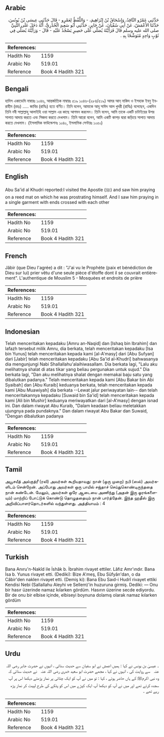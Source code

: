 ## Arabic


<div dir="rtl" lang="ar" style={{fontSize:'larger',backgroundColor:'#f8f9fa',padding:20}}>
حَدَّثَنِي عَمْرٌو النَّاقِدُ، وَإِسْحَاقُ بْنُ إِبْرَاهِيمَ، - وَاللَّفْظُ لِعَمْرٍو - قَالَ حَدَّثَنِي عِيسَى بْنُ يُونُسَ، حَدَّثَنَا الأَعْمَشُ، عَنْ أَبِي سُفْيَانَ، عَنْ جَابِرٍ، حَدَّثَنِي أَبُو سَعِيدٍ الْخُدْرِيُّ، أَنَّهُ دَخَلَ عَلَى النَّبِيِّ صلى الله عليه وسلم قَالَ فَرَأَيْتُهُ يُصَلِّي عَلَى حَصِيرٍ يَسْجُدُ عَلَيْهِ - قَالَ - وَرَأَيْتُهُ يُصَلِّي فِي ثَوْبٍ وَاحِدٍ مُتَوَشِّحًا بِهِ ‏.‏
</div>
<div style={{backgroundColor:'#f8f9fa',padding:20, marginBottom: 10}}><table> <thead> <tr> <th>References:</th> <th></th> </tr> </thead> <tbody><tr><td>Hadith No</td><td>1159</td></tr><tr><td>Arabic No</td><td>519.01</td></tr><tr><td>Reference</td><td>Book 4 Hadith 321</td></tr></tbody></table></div>

## Bengali


<div dir="ltr" lang="bn" style={{fontSize:'larger',backgroundColor:'#f8f9fa',padding:20}}>
হাদিস একাডেমি নাম্বারঃ ১০৪৬, আন্তর্জাতিক নাম্বারঃ ৫১৯ ১০৪৬-(২৮৪/৫১৯) আমর আন্‌ নাকিদ ও ইসহাক ইবনু ইবরাহীম (রহঃ) ..... জাবির (রাযিঃ) হতে বর্ণিত। তিনি বলেন, আমাকে আবূ সাঈদ আল খুদরী (রাযিঃ) বলেছেন, একদিন তিনি নবী সাল্লাল্লাহু আলাইহি ওয়া সাল্লাম এর কাছে আগমন করলেন। তিনি বলেন, আমি তাকে একটি চাটাইয়ের উপর সালাত আদায় করতে এবং সিজদা করতে দেখলাম। তিনি আরো বলেন, আমি একটি কাপড় দ্বারা জড়িয়ে সালাত আদায় করতে দেখলাম। (ইসলামিক ফাউন্ডেশনঃ ১০৪০, ইসলামিক সেন্টারঃ ১০৫০)
</div>
<div style={{backgroundColor:'#f8f9fa',padding:20, marginBottom: 10}}><table> <thead> <tr> <th>References:</th> <th></th> </tr> </thead> <tbody><tr><td>Hadith No</td><td>1159</td></tr><tr><td>Arabic No</td><td>519.01</td></tr><tr><td>Reference</td><td>Book 4 Hadith 321</td></tr></tbody></table></div>

## English


<div dir="ltr" lang="en" style={{fontSize:'larger',backgroundColor:'#f8f9fa',padding:20}}>
Abu Sa'id al Khudri reported:I visited the Apostle (ﷺ) and saw him praying on a reed mat on which he was prostrating himself. And I saw him praying in a single garment with ends crossed with each other
</div>
<div style={{backgroundColor:'#f8f9fa',padding:20, marginBottom: 10}}><table> <thead> <tr> <th>References:</th> <th></th> </tr> </thead> <tbody><tr><td>Hadith No</td><td>1159</td></tr><tr><td>Arabic No</td><td>519.01</td></tr><tr><td>Reference</td><td>Book 4 Hadith 321</td></tr></tbody></table></div>

## French


<div dir="ltr" lang="fr" style={{fontSize:'larger',backgroundColor:'#f8f9fa',padding:20}}>
Jâbir (que Dieu l'agrée) a dit : "J'ai vu le Prophète (paix et bénédiction de Dieu sur lui) prier vêtu d'une seule pièce d'étoffe dont il se couvrait entièrement". L'authentique de Mouslim 5 - Mosquées et endroits de prière
</div>
<div style={{backgroundColor:'#f8f9fa',padding:20, marginBottom: 10}}><table> <thead> <tr> <th>References:</th> <th></th> </tr> </thead> <tbody><tr><td>Hadith No</td><td>1159</td></tr><tr><td>Arabic No</td><td>519.01</td></tr><tr><td>Reference</td><td>Book 4 Hadith 321</td></tr></tbody></table></div>

## Indonesian


<div dir="ltr" lang="id" style={{fontSize:'larger',backgroundColor:'#f8f9fa',padding:20}}>
Telah menceritakan kepadaku [Amru an-Naqid] dan [Ishaq bin Ibrahim] dan lafazh tersebut milik Amru, dia berkata, telah menceritakan kepadaku [Isa bin Yunus] telah menceritakan kepada kami [al-A'masy] dari [Abu Sufyan] dari [Jabir] telah menceritakan kepadaku [Abu Sa'id al-Khudri] bahwasanya dia mengunjungi Nabi Shallallahu'alaihiwasallam. Dia berkata lagi, "Lalu aku melihatnya shalat di atas tikar yang beliau pergunakan untuk sujud." Dia berkata lagi, "Dan aku melihatnya shalat dengan memakai baju satu yang dibalutkan padanya." Telah menceritakan kepada kami [Abu Bakar bin Abi Syaibah] dan [Abu Kuraib] keduanya berkata, telah menceritakan kepada kami [Abu Muawiyah] dia berkata --Lewat jalur periwayatan lain-- dan telah menceritakannya kepadaku [Suwaid bin Sa'id] telah menceritakan kepada kami [Ali bin Mushir] keduanya meriwayatkan dari [al-A'masy] dengan isnad ini. Dan dalam riwayat Abu Kuraib, "Dalam keadaan beliau meletakkan ujungnya pada pundaknya." Dan dalam riwayat Abu Bakar dan Suwaid, "Dengan dibalutkan padanya
</div>
<div style={{backgroundColor:'#f8f9fa',padding:20, marginBottom: 10}}><table> <thead> <tr> <th>References:</th> <th></th> </tr> </thead> <tbody><tr><td>Hadith No</td><td>1159</td></tr><tr><td>Arabic No</td><td>519.01</td></tr><tr><td>Reference</td><td>Book 4 Hadith 321</td></tr></tbody></table></div>

## Tamil


<div dir="ltr" lang="ta" style={{fontSize:'larger',backgroundColor:'#f8f9fa',padding:20}}>
அபூசயீத் அல்குத்ரீ (ரலி) அவர்கள் கூறியதாவது: நான் (ஒரு முறை) நபி (ஸல்) அவர்களிடம் சென்றேன். அப்போது அவர்கள் ஒரு பாயில் சஜ்தாச் செய்துகொண்டிருந்ததை நான் கண்டேன். மேலும், அவர்கள் ஒரே ஆடையை அணிந்து (அதன் இரு ஓரங்களையும்) மாற்றிப் போட்டுக் கொண்டு தொழுததையும் நான் பார்த்தேன். இந்த ஹதீஸ் இரு அறிவிப்பாளர்தொடர்களில் வந்துள்ளது. அத்தியாயம் : 4
</div>
<div style={{backgroundColor:'#f8f9fa',padding:20, marginBottom: 10}}><table> <thead> <tr> <th>References:</th> <th></th> </tr> </thead> <tbody><tr><td>Hadith No</td><td>1159</td></tr><tr><td>Arabic No</td><td>519.01</td></tr><tr><td>Reference</td><td>Book 4 Hadith 321</td></tr></tbody></table></div>

## Turkish


<div dir="ltr" lang="tr" style={{fontSize:'larger',backgroundColor:'#f8f9fa',padding:20}}>
Bana Anıru'n-Nakîd ile İshâk b. İbrahim rivayet ettiler. Lâfız Amr'ındır. Bana İsa b. Yunus rivayet etti. (Dediki): Bize A'meş, Ebu Süfyân'dan, o da Câbir'den naklen rivayet etti. (Demiş ki): Bana Ebu Saıd-i Hudrî rivayet ettiki Kendisi Nebi (Sallallahu Aleyhi ve Sellem)'in huzuruna girmiş. Dediki: — Onu bir hasır üzerinde namaz kılarken gördüm. Hasırın üzerine secde ediyordu. Bir de onu bir elbise içinde, elbiseyi boynuna dolamış olarak namaz kılarken gördüm
</div>
<div style={{backgroundColor:'#f8f9fa',padding:20, marginBottom: 10}}><table> <thead> <tr> <th>References:</th> <th></th> </tr> </thead> <tbody><tr><td>Hadith No</td><td>1159</td></tr><tr><td>Arabic No</td><td>519.01</td></tr><tr><td>Reference</td><td>Book 4 Hadith 321</td></tr></tbody></table></div>

## Urdu


<div dir="rtl" lang="ur" style={{fontSize:'larger',backgroundColor:'#f8f9fa',padding:20}}>
۔ عیسیٰ بن یونس نے کہا : ہمیں اعمش نے ابو سفیان سے حدیث سنائی ، انہوں نے حضرت جابر ‌رضی ‌اللہ ‌عنہ ‌ ‌ سے روایت کی ، انہوں نے کہا ، مجھے حضرت ابو سعید خدری ‌رضی ‌اللہ ‌عنہ ‌ ‌ نے حدیث سنائی کہ وہ نبی اکرمﷺ کے ہاں حاضر ہوئے ، کہا : تو میں نے آپ کو ایک چٹائی پر نماز پڑھتے دیکھا اس پر آپ سجدہ کرتے تھے اور میں نے آپ کو دیکھا آپ ایک کپڑے میں اس کو پٹکے کی طرح لپیٹ کر نماز پڑھ رہے تھے ۔
</div>
<div style={{backgroundColor:'#f8f9fa',padding:20, marginBottom: 10}}><table> <thead> <tr> <th>References:</th> <th></th> </tr> </thead> <tbody><tr><td>Hadith No</td><td>1159</td></tr><tr><td>Arabic No</td><td>519.01</td></tr><tr><td>Reference</td><td>Book 4 Hadith 321</td></tr></tbody></table></div>